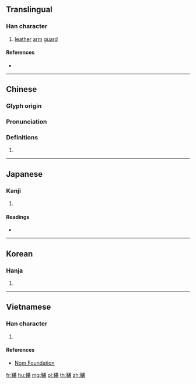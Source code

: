 {{character info/new}}
==Translingual==

===Han character===
{{Han char|rn=177|rad=革|as=10|sn=19|four=|canj=TJTTB|ids=⿰革冓}}

# [[leather]] [[arm]] [[guard]]

====References====
* {{Han ref|kx=1390.240|dkj=42963|dj=1905.160|hdz=74345.110|uh=97B2|ud=38834}}

----

==Chinese==
{{zh-forms}}

===Glyph origin===
{{Han etym}}

===Pronunciation===
{{zh-pron
|m=gōu
|c=gau1,kau1
|mc=
|oc=y
|ma=
|cat=n
}}

===Definitions===
{{zh-hanzi}}

# {{rfdef|zh}}

----

==Japanese==

===Kanji===
{{ja-kanji|grade=|rs=革10}}

# {{defn|lang=ja|sort=革10}}

====Readings====
* {{ja-readings|on=[[こう]] (kō), [[く]] (ku)|kun=[[ゆごて]] (yugote)}}

----

==Korean==

===Hanja===
{{ko-hanja|hangeul=구|eumhun=|rv=gu|mr=ku|y=kwu}}

# {{defn|lang=ko|sort=革10}}

----

==Vietnamese==

===Han character===
{{vi-readings|rs=革10| hanviet = câu}}

# {{defn|lang=vi|sort=革10}}

====References====
*[http://nomfoundation.org/common/nom_details.php?codepoint=97b2 Nom Foundation]

[[fr:鞲]]
[[hu:鞲]]
[[mg:鞲]]
[[pl:鞲]]
[[th:鞲]]
[[zh:鞲]]